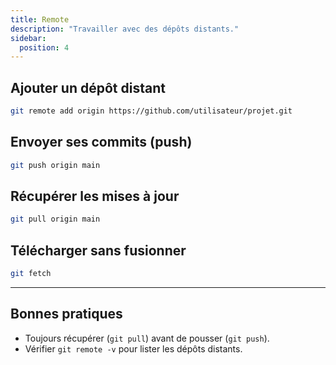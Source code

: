 ```yaml
---
title: Remote
description: "Travailler avec des dépôts distants."
sidebar:
  position: 4
---
```


## Ajouter un dépôt distant

```bash
git remote add origin https://github.com/utilisateur/projet.git
```

## Envoyer ses commits (push)

```bash
git push origin main
```

## Récupérer les mises à jour

```bash
git pull origin main
```

## Télécharger sans fusionner

```bash
git fetch
```

---

## Bonnes pratiques

- Toujours récupérer (`git pull`) avant de pousser (`git push`).  
- Vérifier `git remote -v` pour lister les dépôts distants.  
